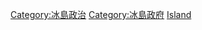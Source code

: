 {{Commonscat|International relations of Iceland}}

[[Category:冰島政治|Category:冰島政治]]
[[Category:冰島政府|Category:冰島政府]]
[[Category:欧洲各国外交|Island]]